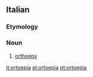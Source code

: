 ==Italian==

===Etymology===
{{prefix|orto||lang=it}}

===Noun===
{{it-noun|f}}

# [[orthoepy]]

[[it:ortoepia]]
[[pl:ortoepia]]
[[pt:ortoepia]]